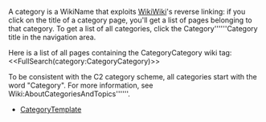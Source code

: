<!-- # Please edit system and help pages ONLY in the master wiki! -->
<!-- # For more information, please see MoinMoin:MoinDev/Translation. -->
<!-- acl -All:write Default -->
A category is a WikiName that exploits [[Wiki:WikiWiki|WikiWiki]]'s reverse linking: if you click on the title of a category page, you'll get a list of pages belonging to that category. To get a list of all categories, click the Category''''''Category title in the navigation area.

Here is a list of all pages containing the CategoryCategory wiki tag:
<<FullSearch(category:CategoryCategory)>>

To be consistent with the C2 category scheme, all categories start with the word "Category". For more information, see Wiki:AboutCategoriesAndTopics''''''.
<!-- BEGIN CATEGORY LIST -->
* [[CategoryTemplate]]
<!-- END CATEGORY LIST -->
